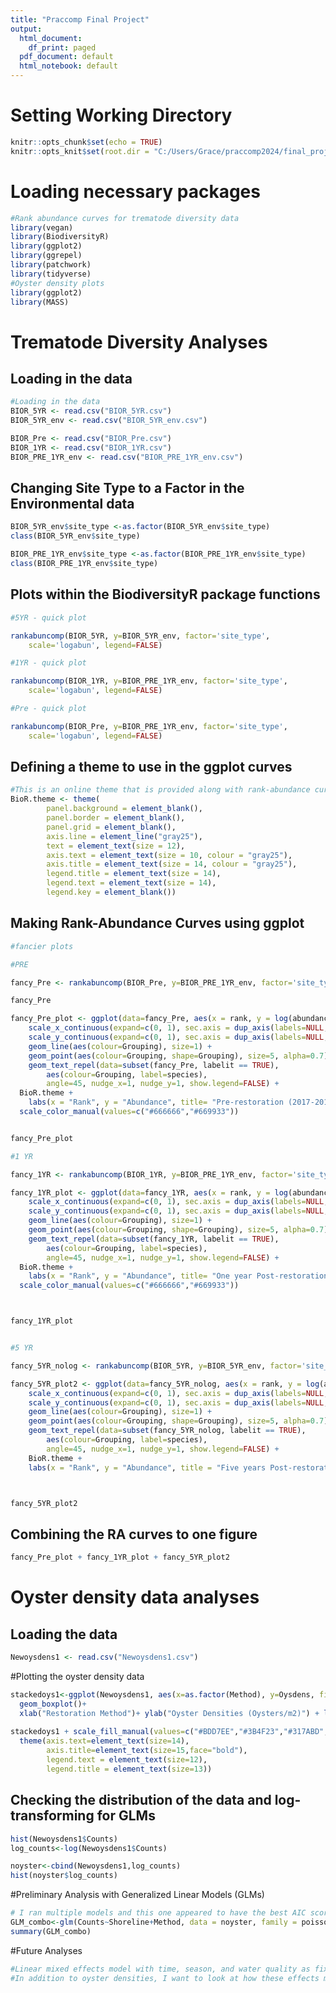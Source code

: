 ```yaml
---
title: "Praccomp Final Project"
output:
  html_document:
    df_print: paged
  pdf_document: default
  html_notebook: default
---
```

# Setting Working Directory
```r
knitr::opts_chunk$set(echo = TRUE)
knitr::opts_knit$set(root.dir = "C:/Users/Grace/praccomp2024/final_project")
```

# Loading necessary packages
```r
#Rank abundance curves for trematode diversity data
library(vegan)
library(BiodiversityR)
library(ggplot2)
library(ggrepel)
library(patchwork)
library(tidyverse)
#Oyster density plots
library(ggplot2)
library(MASS)
```

# Trematode Diversity Analyses

## Loading in the data
```r
#Loading in the data
BIOR_5YR <- read.csv("BIOR_5YR.csv")
BIOR_5YR_env <- read.csv("BIOR_5YR_env.csv")

BIOR_Pre <- read.csv("BIOR_Pre.csv")
BIOR_1YR <- read.csv("BIOR_1YR.csv")
BIOR_PRE_1YR_env <- read.csv("BIOR_PRE_1YR_env.csv")
```

## Changing Site Type to a Factor in the Environmental data
```r
BIOR_5YR_env$site_type <-as.factor(BIOR_5YR_env$site_type)
class(BIOR_5YR_env$site_type)

BIOR_PRE_1YR_env$site_type <-as.factor(BIOR_PRE_1YR_env$site_type)
class(BIOR_PRE_1YR_env$site_type)
```


## Plots within the BiodiversityR package functions
```r
#5YR - quick plot 

rankabuncomp(BIOR_5YR, y=BIOR_5YR_env, factor='site_type', 
    scale='logabun', legend=FALSE)

#1YR - quick plot 

rankabuncomp(BIOR_1YR, y=BIOR_PRE_1YR_env, factor='site_type', 
    scale='logabun', legend=FALSE)

#Pre - quick plot

rankabuncomp(BIOR_Pre, y=BIOR_PRE_1YR_env, factor='site_type', 
    scale='logabun', legend=FALSE)
```


## Defining a theme to use in the ggplot curves
```r
#This is an online theme that is provided along with rank-abundance curve code, I included it here to help enhance the visual produced by the rank abundance curve plots.
BioR.theme <- theme(
        panel.background = element_blank(),
        panel.border = element_blank(),
        panel.grid = element_blank(),
        axis.line = element_line("gray25"),
        text = element_text(size = 12),
        axis.text = element_text(size = 10, colour = "gray25"),
        axis.title = element_text(size = 14, colour = "gray25"),
        legend.title = element_text(size = 14),
        legend.text = element_text(size = 14),
        legend.key = element_blank())
```


## Making Rank-Abundance Curves using ggplot
```r
#fancier plots

#PRE

fancy_Pre <- rankabuncomp(BIOR_Pre, y=BIOR_PRE_1YR_env, factor='site_type', scale='logabun',  return.data=TRUE, legend=FALSE)

fancy_Pre

fancy_Pre_plot <- ggplot(data=fancy_Pre, aes(x = rank, y = log(abundance))) +
    scale_x_continuous(expand=c(0, 1), sec.axis = dup_axis(labels=NULL, name=NULL)) +
    scale_y_continuous(expand=c(0, 1), sec.axis = dup_axis(labels=NULL, name=NULL)) +
    geom_line(aes(colour=Grouping), size=1) + 
    geom_point(aes(colour=Grouping, shape=Grouping), size=5, alpha=0.7) +
    geom_text_repel(data=subset(fancy_Pre, labelit == TRUE), 
        aes(colour=Grouping, label=species), 
        angle=45, nudge_x=1, nudge_y=1, show.legend=FALSE) + 
  BioR.theme +
    labs(x = "Rank", y = "Abundance", title= "Pre-restoration (2017-2018)", colour = "Site Type", shape = "Site Type") +
  scale_color_manual(values=c("#666666","#669933"))


fancy_Pre_plot

#1 YR

fancy_1YR <- rankabuncomp(BIOR_1YR, y=BIOR_PRE_1YR_env, factor='site_type', scale='logabun',return.data=TRUE, legend=FALSE)

fancy_1YR_plot <- ggplot(data=fancy_1YR, aes(x = rank, y = log(abundance))) +
    scale_x_continuous(expand=c(0, 1), sec.axis = dup_axis(labels=NULL, name=NULL)) +
    scale_y_continuous(expand=c(0, 1), sec.axis = dup_axis(labels=NULL, name=NULL)) +
    geom_line(aes(colour=Grouping), size=1) + 
    geom_point(aes(colour=Grouping, shape=Grouping), size=5, alpha=0.7) +
    geom_text_repel(data=subset(fancy_1YR, labelit == TRUE), 
        aes(colour=Grouping, label=species), 
        angle=45, nudge_x=1, nudge_y=1, show.legend=FALSE) + 
  BioR.theme +
    labs(x = "Rank", y = "Abundance", title= "One year Post-restoration (2018-2019)", colour = "Site Type", shape = "Site Type") +
  scale_color_manual(values=c("#666666","#669933"))



fancy_1YR_plot


#5 YR 

fancy_5YR_nolog <- rankabuncomp(BIOR_5YR, y=BIOR_5YR_env, factor='site_type', scale='logabun', return.data=TRUE, legend=FALSE)

fancy_5YR_plot2 <- ggplot(data=fancy_5YR_nolog, aes(x = rank, y = log(abundance))) + 
    scale_x_continuous(expand=c(0, 1), sec.axis = dup_axis(labels=NULL, name=NULL)) +
    scale_y_continuous(expand=c(0, 1), sec.axis = dup_axis(labels=NULL, name=NULL)) +
    geom_line(aes(colour=Grouping), size=1) +
    geom_point(aes(colour=Grouping, shape=Grouping), size=5, alpha=0.7) +
    geom_text_repel(data=subset(fancy_5YR_nolog, labelit == TRUE), 
        aes(colour=Grouping, label=species), 
        angle=45, nudge_x=1, nudge_y=1, show.legend=FALSE) +
    BioR.theme +
    labs(x = "Rank", y = "Abundance", title = "Five years Post-restoration (2023-2024)", colour = "Site Type", shape = "Site Type") + scale_color_manual(values=c("#666666","#669933"))



fancy_5YR_plot2 
```

## Combining the RA curves to one figure
```r
fancy_Pre_plot + fancy_1YR_plot + fancy_5YR_plot2
```

# Oyster density data analyses

## Loading the data
```r
Newoysdens1 <- read.csv("Newoysdens1.csv")
```

#Plotting the oyster density data
```r
stackedoys1<-ggplot(Newoysdens1, aes(x=as.factor(Method), y=Oysdens, fill=Shoreline)) + 
  geom_boxplot()+ 
  xlab("Restoration Method")+ ylab("Oyster Densities (Oysters/m2)") + labs(fill="Shoreline and Age")
  
stackedoys1 + scale_fill_manual(values=c("#BDD7EE","#3B4F23","#317ABD","#82AD4D")) + theme(panel.background = element_rect(fill = 'lightyellow3'))+
  theme(axis.text=element_text(size=14),
        axis.title=element_text(size=15,face="bold"),
        legend.text = element_text(size=12),
        legend.title = element_text(size=13))
```

## Checking the distribution of the data and log-transforming for GLMs
```r
hist(Newoysdens1$Counts)
log_counts<-log(Newoysdens1$Counts)

noyster<-cbind(Newoysdens1,log_counts)
hist(noyster$log_counts)
```

#Preliminary Analysis with Generalized Linear Models (GLMs)
```r
# I ran multiple models and this one appeared to have the best AIC score.
GLM_combo<-glm(Counts~Shoreline+Method, data = noyster, family = poisson)
summary(GLM_combo)
```

#Future Analyses
```r
#Linear mixed effects model with time, season, and water quality as fixed effects
#In addition to oyster densities, I want to look at how these effects may impact the reef footprint, marsh edge location, and marsh stem density/heights.
```



